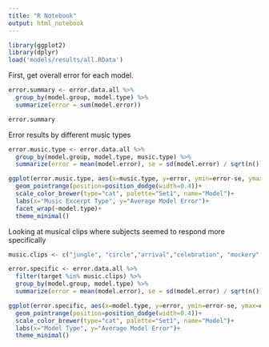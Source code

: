 ```yaml
---
title: "R Notebook"
output: html_notebook
---
```


```r
library(ggplot2)
library(dplyr)
load('models/results/all.RData')
```

First, get overall error for each model.

```r
error.summary <- error.data.all %>%
  group_by(model.group, model.type) %>%
  summarize(error = sum(model.error))

error.summary
```

Error results by different music types

```r
error.music.type <- error.data.all %>%
  group_by(model.group, model.type, music.type) %>%
  summarize(error = mean(model.error), se = sd(model.error) / sqrt(n()))

ggplot(error.music.type, aes(x=music.type, y=error, ymin=error-se, ymax=error+se, color=model.group))+
  geom_pointrange(position=position_dodge(width=0.4))+
  scale_color_brewer(type="cat", palette="Set1", name="Model")+
  labs(x="Music Excerpt Type", y="Average Model Error")+
  facet_wrap(~model.type)+
  theme_minimal()
```

Looking at musical clips where subjects seemed to respond more specifically

```r
music.clips <- c("jungle", "circle","arrival","celebration", "mockery", "river", "blossom", "staircase", "cradle")

error.specific <- error.data.all %>%
  filter(target %in% music.clips) %>%
  group_by(model.group, model.type) %>%
  summarize(error = mean(model.error), se = sd(model.error) / sqrt(n()))

ggplot(error.specific, aes(x=model.type, y=error, ymin=error-se, ymax=error+se, color=model.group))+
  geom_pointrange(position=position_dodge(width=0.4))+
  scale_color_brewer(type="cat", palette="Set1", name="Model")+
  labs(x="Model Type", y="Average Model Error")+
  theme_minimal()
```